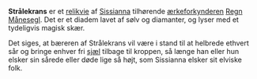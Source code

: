 {{title:Strålekrans}}
{{author:Laura Holmegaard}}
{{timestamp:2009-09-19T19:11:56Z}}
{{copyright:Strålekrans}}
'''Strålekrans''' er et [[relikvie]] af [[Sissianna]] tilhørende [[ærkeforkynder|ærkeforkynderen]] [[Regn Månesegl]]. Det er et diadem lavet af sølv og diamanter, og lyser med et tydeligvis magisk skær.

Det siges, at bæreren af Strålekrans vil være i stand til at helbrede ethvert sår og bringe enhver fri [[sjæl]] tilbage til kroppen, så længe han eller hun elsker sin sårede eller døde lige så højt, som Sissianna elsker sit elviske folk.